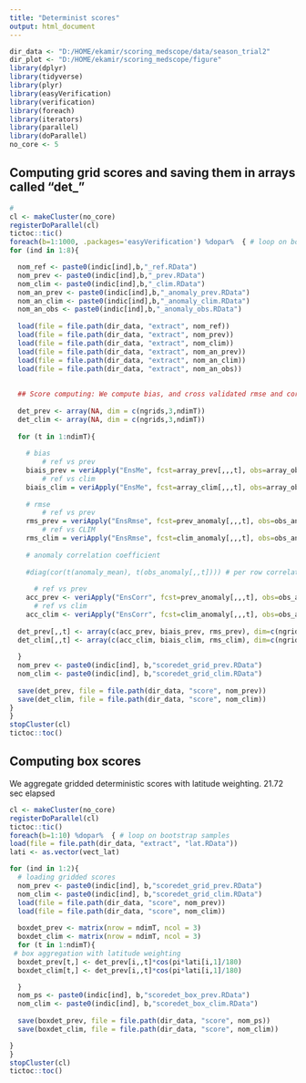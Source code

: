 ---
title: "Determinist scores"
output: html_document
---

```{r setup, include=FALSE}
dir_data <- "D:/HOME/ekamir/scoring_medscope/data/season_trial2" 
dir_plot <- "D:/HOME/ekamir/scoring_medscope/figure"
library(dplyr)
library(tidyverse)
library(plyr)
library(easyVerification)
library(verification)
library(foreach)
library(iterators)
library(parallel)
library(doParallel)
no_core <- 5

```
## Computing grid scores and saving them in arrays called "det_"

```{r setup, include=FALSE}
#
cl <- makeCluster(no_core)
registerDoParallel(cl)
tictoc::tic()
foreach(b=1:1000, .packages='easyVerification') %dopar%  { # loop on bootstrap samples
for (ind in 1:8){

  nom_ref <- paste0(indic[ind],b,"_ref.RData")
  nom_prev <- paste0(indic[ind],b,"_prev.RData")
  nom_clim <- paste0(indic[ind],b,"_clim.RData")
  nom_an_prev <- paste0(indic[ind],b,"_anomaly_prev.RData")
  nom_an_clim <- paste0(indic[ind],b,"_anomaly_clim.RData")
  nom_an_obs <- paste0(indic[ind],b,"_anomaly_obs.RData")
  
  load(file = file.path(dir_data, "extract", nom_ref))
  load(file = file.path(dir_data, "extract", nom_prev))
  load(file = file.path(dir_data, "extract", nom_clim))
  load(file = file.path(dir_data, "extract", nom_an_prev))
  load(file = file.path(dir_data, "extract", nom_an_clim))
  load(file = file.path(dir_data, "extract", nom_an_obs))
  
  
  ## Score computing: We compute bias, and cross validated rmse and correlation coefficient.
  
  det_prev <- array(NA, dim = c(ngrids,3,ndimT))
  det_clim <- array(NA, dim = c(ngrids,3,ndimT))
  
  for (t in 1:ndimT){ 
  
    # bias
        # ref vs prev
    biais_prev = veriApply("EnsMe", fcst=array_prev[,,,t], obs=array_obs[,,t])
        # ref vs clim
    biais_clim = veriApply("EnsMe", fcst=array_clim[,,,t], obs=array_obs[,,t])
  
    # rmse
        # ref vs prev
    rms_prev = veriApply("EnsRmse", fcst=prev_anomaly[,,,t], obs=obs_anomaly[,,t])
        # ref vs CLIM
    rms_clim = veriApply("EnsRmse", fcst=clim_anomaly[,,,t], obs=obs_anomaly[,,t])
    
    # anomaly correlation coefficient
    
    #diag(cor(t(anomaly_mean), t(obs_anomaly[,,t]))) # per row correlation
    
      # ref vs prev
    acc_prev <- veriApply("EnsCorr", fcst=prev_anomaly[,,,t], obs=obs_anomaly[,,t])
      # ref vs clim
    acc_clim <- veriApply("EnsCorr", fcst=clim_anomaly[,,,t], obs=obs_anomaly[,,t])
  
  det_prev[,,t] <- array(c(acc_prev, biais_prev, rms_prev), dim=c(ngrids,3))
  det_clim[,,t] <- array(c(acc_clim, biais_clim, rms_clim), dim=c(ngrids,3))
  
  }
  nom_prev <- paste0(indic[ind], b,"scoredet_grid_prev.RData")
  nom_clim <- paste0(indic[ind], b,"scoredet_grid_clim.RData")
  
  save(det_prev, file = file.path(dir_data, "score", nom_prev))
  save(det_clim, file = file.path(dir_data, "score", nom_clim))
}
}
stopCluster(cl)
tictoc::toc() 

```
## Computing box scores 

We aggregate gridded deterministic scores with latitude weighting.
21.72 sec elapsed

```{r setup, include=FALSE}
cl <- makeCluster(no_core)
registerDoParallel(cl)
tictoc::tic()
foreach(b=1:10) %dopar%  { # loop on bootstrap samples
load(file = file.path(dir_data, "extract", "lat.RData"))
lati <- as.vector(vect_lat)

for (ind in 1:2){
  # loading gridded scores
  nom_prev <- paste0(indic[ind], b,"scoredet_grid_prev.RData")
  nom_clim <- paste0(indic[ind], b,"scoredet_grid_clim.RData")
  load(file = file.path(dir_data, "score", nom_prev))
  load(file = file.path(dir_data, "score", nom_clim))
  
  boxdet_prev <- matrix(nrow = ndimT, ncol = 3)
  boxdet_clim <- matrix(nrow = ndimT, ncol = 3)
  for (t in 1:ndimT){
 # box aggregation with latitude weighting
  boxdet_prev[t,] <- det_prev[i,,t]*cos(pi*lati[i,1]/180)
  boxdet_clim[t,] <- det_prev[i,,t]*cos(pi*lati[i,1]/180)

  }
  nom_ps <- paste0(indic[ind], b,"scoredet_box_prev.RData")
  nom_clim <- paste0(indic[ind], b,"scoredet_box_clim.RData")
  
  save(boxdet_prev, file = file.path(dir_data, "score", nom_ps))
  save(boxdet_clim, file = file.path(dir_data, "score", nom_clim))

}
}
stopCluster(cl)
tictoc::toc() 

```
